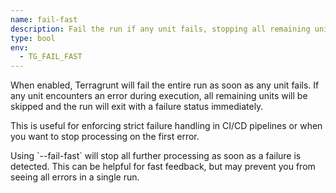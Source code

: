 ```yaml
---
name: fail-fast
description: Fail the run if any unit fails, stopping all remaining units immediately.
type: bool
env:
  - TG_FAIL_FAST
---
```



When enabled, Terragrunt will fail the entire run as soon as any unit fails. If any unit encounters an error during execution, all remaining units will be skipped and the run will exit with a failure status immediately.

This is useful for enforcing strict failure handling in CI/CD pipelines or when you want to stop processing on the first error.

<Aside type="warning">
Using `--fail-fast` will stop all further processing as soon as a failure is detected. This can be helpful for fast feedback, but may prevent you from seeing all errors in a single run.
</Aside>
